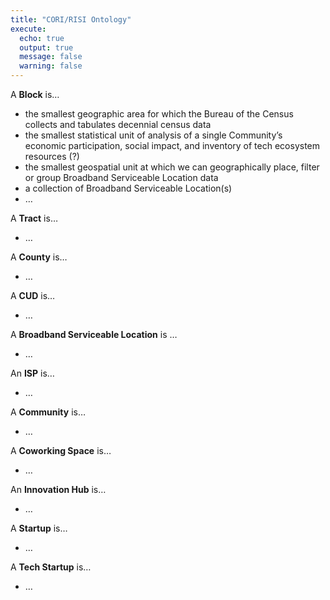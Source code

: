 ```yaml
---
title: "CORI/RISI Ontology"
execute:
  echo: true
  output: true
  message: false
  warning: false
---
```


A **Block** is...

  - the smallest geographic area for which the Bureau of the Census collects and tabulates decennial census data
  - the smallest statistical unit of analysis of a single Community's economic participation, social impact, and inventory of tech ecosystem resources (?)
  - the smallest geospatial unit at which we can geographically place, filter or group Broadband Serviceable Location data
  - a collection of Broadband Serviceable Location(s)
  - ...

A **Tract** is...

  - ...

A **County** is...

  - ...

A **CUD** is...

  - ...

A **Broadband Serviceable Location** is ...

  - ...

An **ISP** is...

  - ...

A **Community** is...

  - ...

A **Coworking Space** is...

  - ...

An **Innovation Hub** is...

  - ...

A **Startup** is...

  - ...

A **Tech Startup** is...

  - ...

